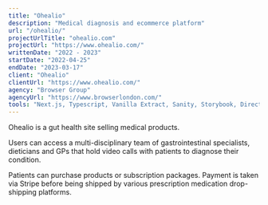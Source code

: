 ```yaml
---
title: "Ohealio"
description: "Medical diagnosis and ecommerce platform"
url: "/ohealio/"
projectUrlTitle: "ohealio.com"
projectUrl: "https://www.ohealio.com/"
writtenDate: "2022 - 2023"
startDate: "2022-04-25"
endDate: "2023-03-17"
client: "Ohealio"
clientUrl: "https://www.ohealio.com/"
agency: "Browser Group"
agencyUrl: "https://www.browserlondon.com/"
tools: "Next.js, Typescript, Vanilla Extract, Sanity, Storybook, Directus, TruePill, Segment  "
---
```


Ohealio is a gut health site selling medical products.

Users can access a multi-disciplinary team of gastrointestinal specialists, dieticians and GPs that hold video calls with patients to diagnose their condition.

Patients can purchase products or subscription packages. Payment is taken via Stripe before being shipped by various prescription medication drop-shipping platforms.

